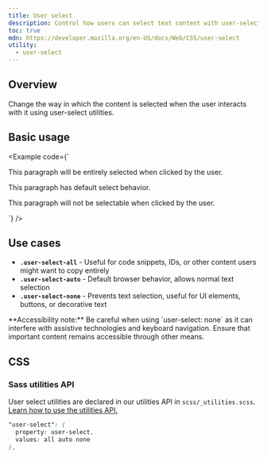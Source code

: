 ```yaml
---
title: User select
description: Control how users can select text content with user-select utilities.
toc: true
mdn: https://developer.mozilla.org/en-US/docs/Web/CSS/user-select
utility:
  - user-select
---
```


## Overview

Change the way in which the content is selected when the user interacts with it using user-select utilities.

## Basic usage

<Example code={`<p class="user-select-all">This paragraph will be entirely selected when clicked by the user.</p>
<p class="user-select-auto">This paragraph has default select behavior.</p>
<p class="user-select-none">This paragraph will not be selectable when clicked by the user.</p>`} />

## Use cases

- **`.user-select-all`** - Useful for code snippets, IDs, or other content users might want to copy entirely
- **`.user-select-auto`** - Default browser behavior, allows normal text selection
- **`.user-select-none`** - Prevents text selection, useful for UI elements, buttons, or decorative text

<Callout>
**Accessibility note:** Be careful when using `user-select: none` as it can interfere with assistive technologies and keyboard navigation. Ensure that important content remains accessible through other means.
</Callout>

## CSS

### Sass utilities API

User select utilities are declared in our utilities API in `scss/_utilities.scss`. [Learn how to use the utilities API.]([[docsref:/utilities/api#using-the-api]])

```scss
"user-select": (
  property: user-select,
  values: all auto none
),
```
